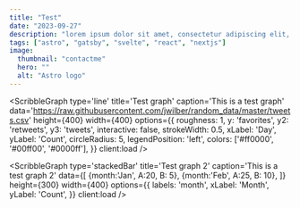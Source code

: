 ```yaml
---
title: "Test"
date: "2023-09-27"
description: "lorem ipsum dolor sit amet, consectetur adipiscing elit, sed do eiusmod tempor incididunt ut labore et dolore magna aliqua. Ut enim ad minim veniam quis nostrud exercitation ullamco laboris nisi ut aliquip ex ea commodo consequat. lorem ipsum dolor sit amet, consectetur adipiscing elit, sed do eiusmod tempor incididunt ut labore et dolore magna aliqua. Ut enim ad minim veniam quis nostrud exercitation ullamco laboris nisi ut aliquip ex ea commodo consequat. lorem ipsum dolor sit amet, consectetur adipiscing elit, sed do eiusmod tempor incididunt ut labore et dolore magna aliqua. Ut enim ad minim veniam quis nostrud exercitation ullamco laboris nisi ut aliquip ex ea commodo consequat"
tags: ["astro", "gatsby", "svelte", "react", "nextjs"]
image:
  thumbnail: "contactme"
  hero: ""
  alt: "Astro logo"
---
```


<ScribbleGraph
  type='line'
  title='Test graph'
  caption='This is a test graph'
  data='https://raw.githubusercontent.com/jwilber/random_data/master/tweets.csv'
  height={400}
  width={400}
  options={{
    roughness: 1,
    y: 'favorites',
    y2: 'retweets',
    y3: 'tweets',
    interactive: false,
    strokeWidth: 0.5,
    xLabel: 'Day',
    yLabel: 'Count',
    circleRadius: 5,
    legendPosition: 'left',
    colors: ['#ff0000', '#00ff00', '#0000ff'],
  }}
  client:load
/>

<ScribbleGraph
  type='stackedBar'
  title='Test graph 2'
  caption='This is a test graph 2'
  data={[
    {month:'Jan', A:20, B: 5},
    {month:'Feb', A:25, B: 10},
  ]}
  height={300}
  width={400}
  options={{
    labels: 'month',
    xLabel: 'Month',
    yLabel: 'Count',
  }}
  client:load
/>
